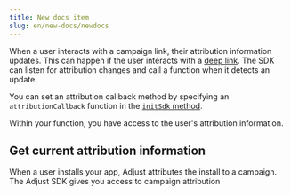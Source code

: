 ```yaml
---
title: New docs item
slug: en/new-docs/newdocs
---
```


When a user interacts with a campaign link, their attribution information updates. This can happen if the user interacts with a [deep link](hc:deep-links). The SDK can listen for attribution changes and call a function when it detects an update.

You can set an attribution callback method by specifying an `attributionCallback` function in the [`initSdk` method](#web-initsdk-invocation).

Within your function, you have access to the user's attribution information.

## Get current attribution information

When a user installs your app, Adjust attributes the install to a campaign. The Adjust SDK gives you access to campaign attribution
